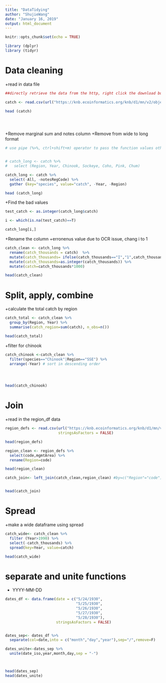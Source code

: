```yaml
---
title: "DataTidying"
author: "ShujieWang"
date: "January 16, 2019"
output: html_document
---
```


```r
knitr::opts_chunk$set(echo = TRUE)
```

```r
library (dplyr)  
library (tidyr)  

```


# Data cleaning

+read in data file
```r

##directly retrieve the data from the http, right click the download button and copy the address

catch <- read.csv(url("https://knb.ecoinformatics.org/knb/d1/mn/v2/object/df35b.302.1", method='libcurl'), stringsAsFactors = FALSE)    

head (catch)  


  

```


+Remove marginal sum and notes column
+Remove from wide to long format

```r

# use pipe (%>%, ctrl+shift+m) operator to pass the function values other functions without defining new variables to store the intermediate results


# catch_long <- catch %>% 
#   select (Region, Year, Chinook, Sockeye, Coho, Pink, Chum)  

catch_long <- catch %>% 
  select(-All, -notesRegCode) %>% 
  gather (key="species", value="catch", -Year, -Region)

head (catch_long) 


```

+Find the bad values

```r
test_catch <- as.integer(catch_long$catch)

i <- which(is.na(test_catch)==T)

catch_long[i,]


```


+Rename the column 
+erronenus value due to OCR issue, chang i to 1

```r
catch_clean <- catch_long %>% 
  rename(catch_thousands = catch)  %>% 
  mutate(catch_thousands= ifelse(catch_thousands=="I","1",catch_thousands)) %>% 
  mutate(catch_thousands=as.integer(catch_thousands)) %>% 
  mutate(catch=catch_thousands*1000)

head(catch_clean)  


```



# Split, apply, combine

+calculate the total catch by region

```r

catch_total <- catch_clean %>% 
  group_by(Region, Year) %>% 
  summarise(catch_region=sum(catch), n_obs=n())

head(catch_total)  

```
+filter for chinook
```r
catch_chinook <-catch_clean %>% 
  filter(species=="Chinook"|Region=="SSE") %>% 
  arrange(-Year) # sort in descending order




head(catch_chinook) 

```


# Join  

+read in the region_df data

```r
region_defs <- read.csv(url("https://knb.ecoinformatics.org/knb/d1/mn/v2/object/df35b.303.1", method = "libcurl"),
                        stringsAsFactors = FALSE)

head(region_defs)  


```
```r
region_clean <- region_defs %>% 
  select(code,mgmtArea) %>% 
  rename(Region=code)

head(region_clean)
```
```r

catch_join<- left_join(catch_clean,region_clean) #by=c("Region"="code")) 


head(catch_join)
```

# Spread

+make a wide dataframe using spread

```r
catch_wide<- catch_clean %>% 
  filter (Year>1990) %>% 
  select(-catch_thousands) %>% 
  spread(key=Year, value=catch)

head(catch_wide)
```

# separate and unite functions

+ YYYY-MM-DD
```r
dates_df <- data.frame(date = c("5/24/1930",
                                "5/25/1930",
                                "5/26/1930",
                                "5/27/1930",
                                "5/28/1930"),
                       stringsAsFactors = FALSE)


dates_sep<- dates_df %>% 
  separate(col=date,into = c("month","day","year"),sep="/",remove=F)  

dates_unite<-dates_sep %>% 
  unite(date_iso,year,month,day,sep = "-")



head(dates_sep)
head(dates_unite)

```

